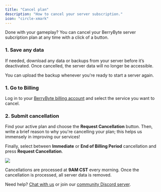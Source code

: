 ```yaml
---
title: "Cancel plan"
description: "How to cancel your server subscription."
icon: "circle-xmark"
---
```


Done with your gameplay? You can cancel your BerryByte server subcription plan at any time with a click of a button. 

### 1. Save any data

If needed, download any data or backups from your server before it’s deactivated. Once cancelled, the server data will no longer be accessible.

You can upload the backup whenever you're ready to start a server again.

### 1. Go to Billing

Log in to your [BerryByte billing account](https://billing.berrybyte.net/login) and select the service you want to cancel.

### 2. Submit cancellation

Find your active plan and choose the **Request Cancellation** button. Then, write a brief reason to why you're cancelling your plan; this helps us immensely in improving our services!

Finally, select between **Immediate** or **End of Billing Period** cancellation and press **Request Cancellation**.

<Frame>
  <img src="/images/cancellation.png" />
</Frame>

Cancellations are processed at **9AM CST** every morning. Once the cancellation is processed, all server data is removed.

Need help? [Chat with us](https://berrybyte.net/contact) or join our [community Discord server](https://discord.com/invite/Pv8DMpXtma).